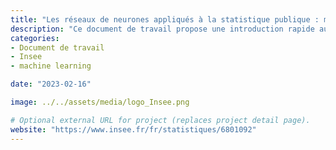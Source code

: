 ```yaml
---
title: "Les réseaux de neurones appliqués à la statistique publique : méthodes et cas d’usages"
description: "Ce document de travail propose une introduction rapide aux réseaux de neurones, de leurs fondements théoriques jusqu’à leur mise en oeuvre pratique en R et python sur des problématiques spécifiques de statistique publique. Il  illustre les possibilités et les limites à travers trois cas d’usage détaillés sur  l’imputation de valeurs manquantes dans une enquête, l’exploitation de fichiers d’images et la réduction de dimension."
categories:
- Document de travail
- Insee
- machine learning

date: "2023-02-16"

image: ../../assets/media/logo_Insee.png

# Optional external URL for project (replaces project detail page).
website: "https://www.insee.fr/fr/statistiques/6801092"
---
```

